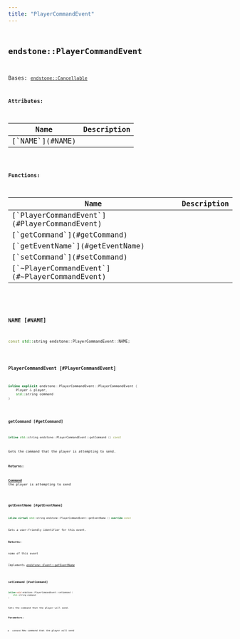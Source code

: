 ```yaml
---
title: "PlayerCommandEvent"
---
```


## <code className="doc-symbol doc-symbol-class"/> endstone::PlayerCommandEvent

Bases: [`endstone::Cancellable`](classendstone_1_1_cancellable.md)









**Attributes:**

<table>
<thead>
   <tr>
      <th>Name</th>
      <th>Description</th>
   </tr>
</thead>
<tbody>
<tr key="classendstone_1_1_player_command_event_1a847453583d9293cfc93634b9e75ac377">
    <td>[`NAME`](#NAME)</td>
    <td></td>
</tr>
</tbody>
</table>






**Functions:**

<table>
<thead>
   <tr>
      <th>Name</th>
      <th>Description</th>
   </tr>
</thead>
<tbody>
<tr key="classendstone_1_1_player_command_event_1aab55ef626bb9b1d60352ce8d56c8703a">
    <td>[`PlayerCommandEvent`](#PlayerCommandEvent)</td>
    <td></td>
</tr>
<tr key="classendstone_1_1_player_command_event_1a4096e979a5e327ddecdd9328f087d57b">
    <td>[`getCommand`](#getCommand)</td>
    <td></td>
</tr>
<tr key="classendstone_1_1_player_command_event_1a64066f629ce1473239141c71c1177010">
    <td>[`getEventName`](#getEventName)</td>
    <td></td>
</tr>
<tr key="classendstone_1_1_player_command_event_1a6d2c4a174ce786fc8a1cd6cd8f9ca7c5">
    <td>[`setCommand`](#setCommand)</td>
    <td></td>
</tr>
<tr key="classendstone_1_1_player_command_event_1aceec4542ce0df6900c30921cfd78fe87">
    <td>[`~PlayerCommandEvent`](#~PlayerCommandEvent)</td>
    <td></td>
</tr>
</tbody>
</table>

### <code className="doc-symbol doc-symbol-variable"/> NAME [#NAME]

```cpp
const std::string endstone::PlayerCommandEvent::NAME;
```


### <code className="doc-symbol doc-symbol-function"/> PlayerCommandEvent [#PlayerCommandEvent]

```cpp
inline explicit endstone::PlayerCommandEvent::PlayerCommandEvent (
    Player & player,
    std::string command
) 
```


### <code className="doc-symbol doc-symbol-function"/> getCommand [#getCommand]

```cpp
inline std::string endstone::PlayerCommandEvent::getCommand () const
```


Gets the command that the player is attempting to send.




**Returns:**

[**Command**](classendstone_1_1_command.md) the player is attempting to send 





        
### <code className="doc-symbol doc-symbol-function"/> getEventName [#getEventName]

```cpp
inline virtual std::string endstone::PlayerCommandEvent::getEventName () override const
```


Gets a user-friendly identifier for this event.




**Returns:**

name of this event 





        
Implements [*endstone::Event::getEventName*](classendstone_1_1_event.md#function-geteventname)

### <code className="doc-symbol doc-symbol-function"/> setCommand [#setCommand]

```cpp
inline void endstone::PlayerCommandEvent::setCommand (
    std::string command
) 
```


Sets the command that the player will send.




**Parameters:**


* `command` New command that the player will send 




        